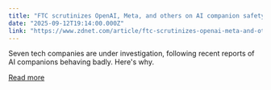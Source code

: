 ```yaml
---
title: "FTC scrutinizes OpenAI, Meta, and others on AI companion safety for kids"
date: "2025-09-12T19:14:00.000Z"
link: "https://www.zdnet.com/article/ftc-scrutinizes-openai-meta-and-others-on-ai-companion-safety-for-kids/"
---
```


Seven tech companies are under investigation, following recent reports of AI companions behaving badly. Here's why.

[Read more](https://www.zdnet.com/article/ftc-scrutinizes-openai-meta-and-others-on-ai-companion-safety-for-kids/)
